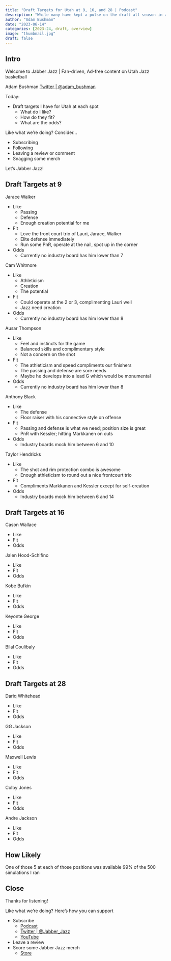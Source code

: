 ```yaml
---
title: "Draft Targets for Utah at 9, 16, and 28 | Podcast"
description: "While many have kept a pulse on the draft all season in anticipation of Utah's three first round picks, some are just getting their feet wet. If that's you, this is just the crash course to get you up to speed."
author: "Adam Bushman"
date: "2023-06-14"
categories: [2023-24, draft, overview]
image: "thumbnail.jpg"
draft: false
---
```



## Intro

Welcome to Jabber Jazz | Fan-driven, Ad-free content on Utah Jazz basketball

Adam Bushman [Twitter | @adam_bushman](https://www.twitter.com/adam_bushman)

Today:

*   Draft targets I have for Utah at each spot
    -   What do I like?
    -   How do they fit?
    -   What are the odds?

Like what we're doing? Consider...

*   Subscribing
*   Following
*   Leaving a review or comment
*   Snagging some merch

Let's Jabber Jazz!


## Draft Targets at 9

Jarace Walker

*   Like
    -   Passing
    -   Defense
    -   Enough creation potential for me
*   Fit 
    -   Love the front court trio of Lauri, Jarace, Walker
    -   Elite defense immediately
    -   Run some PnR, operate at the nail, spot up in the corner
*   Odds
    -   Currently no industry board has him lower than 7

Cam Whitmore

*   Like
    -   Athleticism
    -   Creation
    -   The potential
*   Fit
    -   Could operate at the 2 or 3, complimenting Lauri well
    -   Jazz need creation
*   Odds
    -   Currently no industry board has him lower than 8

Ausar Thompson

*   Like
    -   Feel and instincts for the game
    -   Balanced skills and complimentary style
    -   Not a concern on the shot
*   Fit
    -   The athleticism and speed compliments our finishers
    -   The passing and defense are sore needs
    -   Maybe he develops into a lead G which would be monumental
*   Odds
    -   Currently no industry board has him lower than 8

Anthony Black

*   Like
    -   The defense
    -   Floor raiser with his connective style on offense
*   Fit
    -   Passing and defense is what we need; position size is great
    -   PnR with Kessler; hitting Markkanen on cuts
*   Odds
    -   Industry boards mock him between 6 and 10

Taylor Hendricks

*   Like
    -   The shot and rim protection combo is awesome
    -   Enough athleticism to round out a nice frontcourt trio
*   Fit
    -   Compliments Markkanen and Kessler except for self-creation
*   Odds
    -   Industry boards mock him between 6 and 14


## Draft Targets at 16

Cason Wallace

*   Like
*   Fit
*   Odds

Jalen Hood-Schifino

*   Like
*   Fit
*   Odds

Kobe Bufkin

*   Like
*   Fit
*   Odds

Keyonte George

*   Like
*   Fit
*   Odds

Bilal Coulibaly

*   Like
*   Fit
*   Odds


## Draft Targets at 28

Dariq Whitehead

*   Like
*   Fit
*   Odds

GG Jackson

*   Like
*   Fit
*   Odds

Maxwell Lewis

*   Like
*   Fit
*   Odds

Colby Jones

*   Like
*   Fit
*   Odds

Andre Jackson

*   Like
*   Fit
*   Odds


## How Likely

One of those 5 at each of those positions was available 99% of the 500 simulations I ran

## Close

Thanks for listening!

Like what we're doing? Here's how you can support

*   Subscribe
    -   [Podcast](https://linktr.ee/jabberjazz)
    -   [Twitter | @Jabber_Jazz](https://twitter.com/Jabber_Jazz)
    -   [YouTube](https://www.youtube.com/jabberjazz)
*   Leave a review
*   Score some Jabber Jazz merch
    -   [Store](https://jabber-jazz.myspreadshop.com/)
